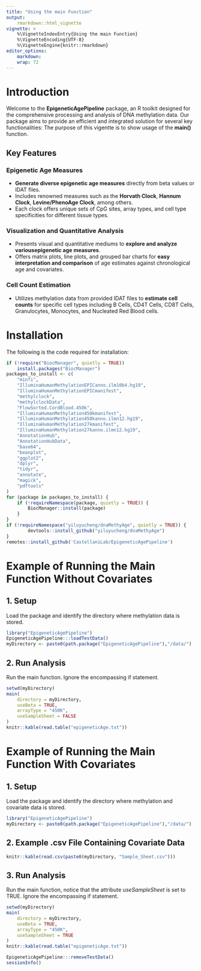 ```yaml
---
title: "Using the main Function"
output:
    rmarkdown::html_vignette
vignette: >
    %\VignetteIndexEntry{Using the main Function}
    %\VignetteEncoding{UTF-8}
    %\VignetteEngine{knitr::rmarkdown}
editor_options: 
    markdown: 
    wrap: 72
---
```


# Introduction

Welcome to the **EpigeneticAgePipeline** package, an R toolkit designed for the
comprehensive processing and analysis of DNA methylation data. Our package aims
to provide an efficient and integrated solution for several key functionalities:
The purpose of this vigentte is to show usage of the **main()** function.

## Key Features

### Epigenetic Age Measures

-   **Generate diverse epigenetic age measures** directly from beta values or
IDAT files.
-   Includes renowned measures such as the **Horvath Clock**, **Hannum Clock**,
**Levine/PhenoAge Clock**, among others.
-   Each clock offers unique sets of CpG sites, array types, and cell type
specificities for different tissue types.

### Visualization and Quantitative Analysis

-   Presents visual and quantitative mediums to
**explore and analyze variousepigenetic age measures**.
-   Offers matrix plots, line plots, and grouped bar charts for
**easy interpretation and comparison** of age estimates against
chronological age and covariates.

### Cell Count Estimation

-   Utilizes methylation data from provided IDAT files to
**estimate cell counts** for specific cell types including B Cells, CD4T Cells,
CD8T Cells, Granulocytes, Monocytes, and Nucleated Red Blood cells.

# Installation

The following is the code required for installation:

``` r
if (!require("BiocManager", quietly = TRUE))
    install.packages("BiocManager")
packages_to_install <- c(
    "minfi",
    "IlluminaHumanMethylationEPICanno.ilm10b4.hg19",
    "IlluminaHumanMethylationEPICmanifest",
    "methylclock",
    "methylclockData",
    "FlowSorted.CordBlood.450k",
    "IlluminaHumanMethylation450kmanifest",
    "IlluminaHumanMethylation450kanno.ilmn12.hg19",
    "IlluminaHumanMethylation27kmanifest",
    "IlluminaHumanMethylation27kanno.ilmn12.hg19",
    "AnnotationHub",
    "AnnotationHubData",
    "base64",
    "beanplot",
    "ggplot2",
    "dplyr",
    "tidyr",
    "annotate",
    "magick",
    "pdftools"
)
for (package in packages_to_install) {
    if (!requireNamespace(package, quietly = TRUE)) {
        BiocManager::install(package)
    }
}
if (!requireNamespace("yiluyucheng/dnaMethyAge", quietly = TRUE)) {
        devtools::install_github("yiluyucheng/dnaMethyAge")
}
remotes::install_github('CastellaniLab/EpigeneticAgePipeline')
```

# Example of Running the Main Function Without Covariates

## 1. Setup

Load the package and identify the directory where methylation data is stored.

```R
library("EpigeneticAgePipeline")
EpigeneticAgePipeline:::loadTestData()
myDirectory <- paste0(path.package("EpigeneticAgePipeline"),"/data/")
```

## 2. Run Analysis

Run the main function. Ignore the encompassing if statement.

```R
setwd(myDirectory)
main(
    directory = myDirectory,
    useBeta = TRUE,
    arrayType = "450K",
    useSampleSheet = FALSE
)  
knitr::kable(read.table("epigeneticAge.txt"))
```

# Example of Running the Main Function With Covariates

## 1. Setup

Load the package and identify the directory where methylation and covariate
data is stored.

```R
library("EpigeneticAgePipeline")
myDirectory <- paste0(path.package("EpigeneticAgePipeline"),"/data/")
```

## 2. Example .csv File Containing Covariate Data

```R
knitr::kable(read.csv(paste0(myDirectory, "Sample_Sheet.csv")))
```

## 3. Run Analysis

Run the main function, notice that the attribute *useSampleSheet* is set to
TRUE. Ignore the encompassing if statement.

```R
setwd(myDirectory)
main(
    directory = myDirectory,
    useBeta = TRUE,
    arrayType = "450K",
    useSampleSheet = TRUE
)  
knitr::kable(read.table("epigeneticAge.txt"))
```

```R
EpigeneticAgePipeline:::removeTestData()
sessionInfo()
```
